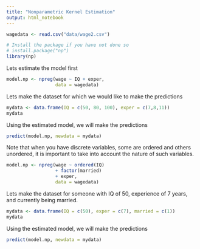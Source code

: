 ```yaml
---
title: "Nonparametric Kernel Estimation"
output: html_notebook
---
```


```r
wagedata <- read.csv("data/wage2.csv") 
```

```r
# Install the package if you have not done so
# install.package("np")
library(np)
```

Lets estimate the model first

```r
model.np <- npreg(wage ~ IQ + exper,
                  data = wagedata)
```

Lets make the dataset for which we would like to make the predictions
```r
mydata <- data.frame(IQ = c(50, 80, 100), exper = c(7,8,11))
mydata
```

Using the estimated model, we will make the predictions

```r
predict(model.np, newdata = mydata)
```

Note that when you have discrete variables, some are ordered and others unordered, it is important to take into account the nature of such variables. 

```r
model.np <- npreg(wage ~ ordered(IQ) 
                  + factor(married)
                  + exper,
                  data = wagedata)
```

Lets make the dataset for someone with IQ of 50, experience of 7 years, and currently being married. 

```r
mydata <- data.frame(IQ = c(50), exper = c(7), married = c(1))
mydata
```

Using the estimated model, we will make the predictions

```r
predict(model.np, newdata = mydata)
```
